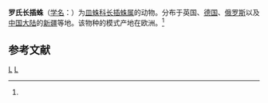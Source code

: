 {{Speciesbox
| taxon = Silometopus reussi
| binomial_authority = (Thorell, 1871)<ref name='id13354'>{{cite web| url =http://www.bioinfo.cn/db05/BjdwSpecies.php?action=view&id=13354| title =罗氏长插蛛| work =《中国动物物种编目数据库》| publisher =中国科学院微生物研究所| author =中国科学院动物研究所| accessdate =2009-04-28| deadurl =yes| archiveurl =https://web.archive.org/web/20160305024127/http://www.bioinfo.cn/db05/BjdwSpecies.php?action=view&id=13354| archivedate =2016-03-05}}</ref>
}}

'''罗氏长插蛛'''（[[学名|学名]]：{{lang|la|''Silometopus reussi''}}）为[[皿蛛科|皿蛛科]][[长插蛛属|长插蛛属]]的动物。分布于英国、[[德国|德国]]、[[俄罗斯|俄罗斯]]以及[[中国大陆|中国大陆]]的[[新疆|新疆]]等地。该物种的模式产地在欧洲。<ref name='id13354'/>

== 参考文献 ==
{{reflist}}

{{蜘蛛小作品}}

{{taxonbar}}
[[Category:_1871年描述的动物|L]]
[[Category:长插蛛属|L]]